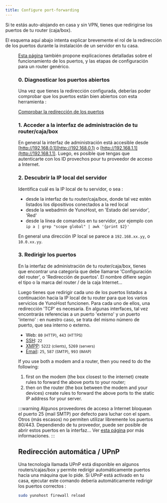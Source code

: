 ```yaml
---
title: Configure port-forwarding
---
```



Si te estás auto-alojando en casa y sin VPN, tienes que redirigirse los puertos de tu router (caja/box).

El esquema aquí abajo intenta explicar brevemente el rol de la redirección de los puertos durante la instalación de un servidor en tu casa.

<Figure caption="Illustration of the importance of port-forwarding" src="/img/portForwarding_en.png" />

[Esta página](https://www.testdevelocidad.es/configuraciones/abrir-correctamente-los-puertos-router/) también propone explicaciones detalladas sobre el funcionamiento de los puertos, y las etapas de configuración para un router genérico.

### 0. Diagnosticar los puertos abiertos

Una vez que tienes la redirección configurada, deberías poder comprobar que los puertos están bien abiertos con esta herramienta :

<a class="btn btn-default" href="http://ports.yunohost.org">Comprobar la redirección de los puertos</a>

### 1. Acceder a la interfaz de administración de tu router/caja/box

En general la interfaz de administración está accesible desde [http://192.168.0.1](http://192.168.0.1) o [http://192.168.1.1](http://192.168.1.1).
Luego, es posible que tengas que autenticarte con los ID provechos pour tu proveedor de acceso a Internet.

### 2. Descubrir la IP local del servidor

Identifica cuál es la IP local de tu servidor, o sea :


- desde la interfaz de tu router/caja/box, donde tal vez estén listados los dipositivos conectados a la red local
- desde la webadmin de YunoHost, en 'Estado del servidor', 'Red'
- desde la línea de comandos en tu servidor, por ejemplo con `ip a | grep "scope global" | awk '{print $2}'`

En general una dirección IP local se parece a `192.168.xx.yy`, o `10.0.xx.yy`.

### 3. Redirigir los puertos

En la interfaz de administración de tu router/caja/box, tienes que encontrar una categoría que debe llamarse 'Configuración del router', o 'Redirección de puertos'. El nombre difiere según el tipo o la marca del router / de la caja Internet...

Luego tienes que redirigir cada uno de los puertos listados a continuación hacia la IP local de tu router para que los varios servicios de YunoHost funcionen. Para cada uno de ellos, una redirección 'TCP' es necesaria. En algunas interfaces, tal vez encontrarás referencias a un puerto 'externo' y un puerto 'interno' : en nuestro caso, se trata del mismo número de puerto, que sea interno o externo.

- Web: `80` <small>(HTTP)</small>, `443` <small>(HTTPS)</small>
- [SSH](/admin/command_line): `22`
- [XMPP](https://wikipedia.org/wiki/XMPP): `5222` <small>(clients)</small>, `5269` <small>(servers)</small>
- [Email](/admin/email): `25`, `587` <small>(SMTP)</small>, `993` <small>(IMAP)</small>

If you use both a modem and a router, then you need to do the following:

1. first on the modem (the box closest to the internet) create rules to forward the above ports to your router;
2. then on the router (the box between the modem and your devices) create rules to forward the above ports to the static IP address for your server.

:::warning
<FAIcon icon="fa-exclamation-triangle"/> Algunos proveedores de acceso a Internet bloquean el puerto 25 (mail SMTP) por defecto para luchar con el spam. Otros (más escasos) no permiten utilizar libremente los puertos 80/443. Dependiendo de tu proveedor, puede ser posible de abrir estos puertos en la interfaz... Ver [esta página](/install/providers/isp/) por más informaciones.
:::

## Redirección automática / UPnP

Una tecnología llamada UPnP está disponible en algunos routers/cajas/box y permite redirigir automáticamente puertos hacia una máquina que lo pide. Si UPnP está activado en tu casa, ejecutar este comando debería automáticamente redirigir los puertos correctos :

```bash
sudo yunohost firewall reload
```
